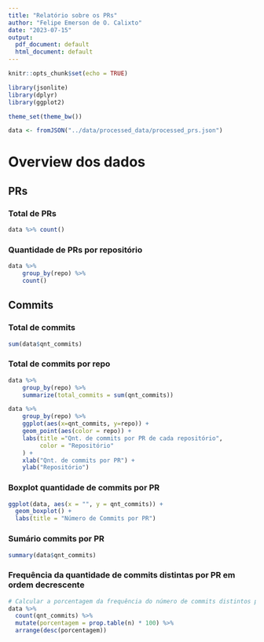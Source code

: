 ```yaml
---
title: "Relatório sobre os PRs"
author: "Felipe Emerson de O. Calixto"
date: "2023-07-15"
output:
  pdf_document: default
  html_document: default
---
```


```r
knitr::opts_chunk$set(echo = TRUE)

library(jsonlite)
library(dplyr)
library(ggplot2)

theme_set(theme_bw())

data <- fromJSON("../data/processed_data/processed_prs.json")
```

# Overview dos dados

## PRs

### Total de PRs
```r
data %>% count()
```

### Quantidade de PRs por repositório
```r
data %>%
    group_by(repo) %>%
    count()
```

## Commits

### Total de commits
```r
sum(data$qnt_commits)
```

### Total de commits por repo
```r
data %>%
    group_by(repo) %>%
    summarize(total_commits = sum(qnt_commits))

data %>%
    group_by(repo) %>%
    ggplot(aes(x=qnt_commits, y=repo)) +
    geom_point(aes(color = repo)) +
    labs(title ="Qnt. de commits por PR de cada repositório",
         color = "Repositório"
    ) +
    xlab("Qnt. de commits por PR") +
    ylab("Repositório")
```

### Boxplot quantidade de commits por PR
```r
ggplot(data, aes(x = "", y = qnt_commits)) +
  geom_boxplot() +
  labs(title = "Número de Commits por PR")
```

### Sumário commits por PR
```r
summary(data$qnt_commits)
```
### Frequência da quantidade de commits distintas por PR em ordem decrescente

```r
# Calcular a porcentagem da frequência do número de commits distintos por PR e mostrar em ordem decrescente
data %>%
  count(qnt_commits) %>%
  mutate(porcentagem = prop.table(n) * 100) %>%
  arrange(desc(porcentagem))
```